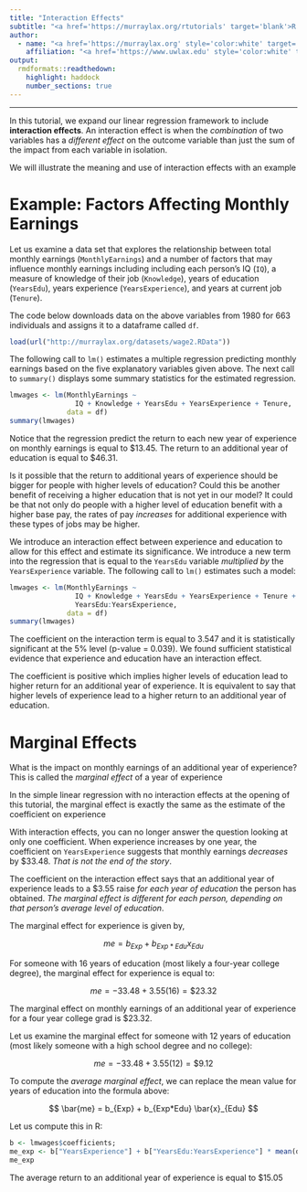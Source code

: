 ```yaml
---
title: "Interaction Effects"
subtitle: "<a href='https://murraylax.org/rtutorials' target='blank'>R Tutorials for Applied Statistics</a>"
author: 
  - name: "<a href='https://murraylax.org' style='color:white' target='blank'>James M. Murray, Ph.D.</a>"
    affiliation: "<a href='https://www.uwlax.edu' style='color:white' target='blank'>University of Wisconsin - La Crosse</a><br/><a href='https://murraylax.org/rtutorials' style='color:white; font-weight: bold;' target='blank'>R Tutorials for Applied Statistics</a>"
output:
  rmdformats::readthedown:
    highlight: haddock
    number_sections: true
---
```


* * * * 

In this tutorial, we expand our linear regression framework to include **interaction effects**.  An interaction effect is when the *combination* of two variables has a *different effect* on the outcome variable than just the sum of the impact from each variable in isolation.

We will illustrate the meaning and use of interaction effects with an example

# Example: Factors Affecting Monthly Earnings 

Let us examine a data set that explores the relationship between total monthly earnings (`MonthlyEarnings`) and a number of factors that may influence monthly earnings including including each person's IQ (`IQ`), a measure of knowledge of their job (`Knowledge`), years of education (`YearsEdu`), years experience (`YearsExperience`), and years at current job (`Tenure`).

The code below downloads data on the above variables from 1980 for 663 individuals and assigns it to a dataframe called `df`.  

```r
load(url("http://murraylax.org/datasets/wage2.RData"))
```

The following call to `lm()` estimates a multiple regression predicting monthly earnings based on the five explanatory variables given above.  The next call to `summary()` displays some summary statistics for the estimated regression.

```r
lmwages <- lm(MonthlyEarnings ~ 
                IQ + Knowledge + YearsEdu + YearsExperience + Tenure,
              data = df)
summary(lmwages)
```

Notice that the regression predict the return to each new year of experience on monthly earnings is equal to \$13.45.  The return to an additional year of education is equal to \$46.31.

Is it possible that the return to additional years of experience should be bigger for people with higher levels of education?  Could this be another benefit of receiving a higher education that is not yet in our model?  It could be that not only do people with a higher level of education benefit with a higher base pay, the rates of pay *increases* for additional experience with these types of jobs may be higher.

We introduce an interaction effect between experience and education to allow for this effect and estimate its significance.  We introduce a new term into the regression that is equal to the `YearsEdu` variable *multiplied by* the `YearsExperience` variable.  The following call to `lm()` estimates such a model:

```r
lmwages <- lm(MonthlyEarnings ~ 
                IQ + Knowledge + YearsEdu + YearsExperience + Tenure +
                YearsEdu:YearsExperience,
              data = df)
summary(lmwages)
```

The coefficient on the interaction term is equal to $3.547$ and it is statistically significant at the 5\% level (p-value = $0.039$).  We found sufficient statistical evidence that experience and education have an interaction effect.  

The coefficient is positive which implies higher levels of education lead to higher return for an additional year of experience.  It is equivalent to say that higher levels of experience lead to a higher return to an additional year of education.

# Marginal Effects

What is the impact on monthly earnings of an additional year of experience?  This is called the *marginal effect* of a year of experience

In the simple linear regression with no interaction effects at the opening of this tutorial, the marginal effect is exactly the same as the estimate of the coefficient on experience

With interaction effects, you can no longer answer the question looking at only one coefficient.  When experience increases by one year, the coefficient on `YearsExperience` suggests that monthly earnings *decreases* by \$33.48.  *That is not the end of the story*.  

The coefficient on the interaction effect says that an additional year of experience leads to a \$3.55 raise *for each year of education* the person has obtained.  *The marginal effect is different for each person, depending on that person's average level of education*.

The marginal effect for experience is given by,

$$ me = b_{Exp} + b_{Exp*Edu} x_{Edu} $$

For someone with 16 years of education (most likely a four-year college degree), the marginal effect for experience is equal to:

$$ me = -33.48 + 3.55 (16) = \$23.32 $$

The marginal effect on monthly earnings of an additional year of experience for a four year college grad is \$23.32.

Let us examine the marginal effect for someone with 12 years of education (most likely someone with a high school degree and no college):

$$ me = -33.48 + 3.55 (12) = \$9.12 $$

To compute the *average marginal effect*, we can replace the mean value for years of education into the formula above:

$$ \bar{me} = b_{Exp} + b_{Exp*Edu} \bar{x}_{Edu} $$

Let us compute this in R:
```r
b <- lmwages$coefficients;
me_exp <- b["YearsExperience"] + b["YearsEdu:YearsExperience"] * mean(df$YearsEdu)
me_exp
```

The average return to an additional year of experience is equal to \$15.05


